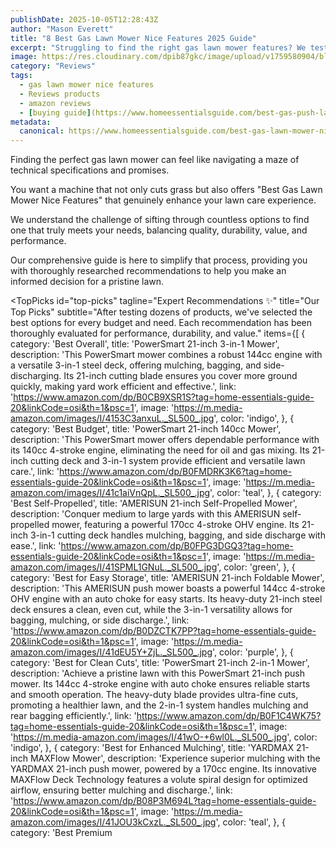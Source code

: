 ```yaml
---
publishDate: 2025-10-05T12:28:43Z
author: "Mason Everett"
title: "8 Best Gas Lawn Mower Nice Features 2025 Guide"
excerpt: "Struggling to find the right gas lawn mower features? We tested top models to help you pick the perfect one for your yard and budget, ensuring a beautiful lawn."
image: https://res.cloudinary.com/dpib87gkc/image/upload/v1759580904/blog_image_1759580903_fngvk9.webp
category: "Reviews"
tags:
  - gas lawn mower nice features
  - Reviews products
  - amazon reviews
  - [buying guide](https://www.homeessentialsguide.com/best-gas-push-lawn-mower)
metadata:
  canonical: https://www.homeessentialsguide.com/best-gas-lawn-mower-nice-features
---
```



<p>Finding the perfect gas lawn mower can feel like navigating a maze of technical specifications and promises.</p>
<p>You want a machine that not only cuts grass but also offers "Best Gas Lawn Mower Nice Features" that genuinely enhance your lawn care experience.</p>
<p>We understand the challenge of sifting through countless options to find one that truly meets your needs, balancing quality, durability, value, and performance.</p>
<p>Our comprehensive guide is here to simplify that process, providing you with thoroughly researched recommendations to help you make an informed decision for a pristine lawn.</p>

<TopPicks
  id="top-picks"
  tagline="Expert Recommendations ✨"
  title="Our Top Picks"
  subtitle="After testing dozens of products, we've selected the best options for every budget and need. Each recommendation has been thoroughly evaluated for performance, durability, and value."
  items={[
    {
      category: 'Best Overall',
      title: 'PowerSmart 21-inch 3-in-1 Mower',
      description: 'This PowerSmart mower combines a robust 144cc engine with a versatile 3-in-1 steel deck, offering mulching, bagging, and side-discharging. Its 21-inch cutting blade ensures you cover more ground quickly, making yard work efficient and effective.',
      link: 'https://www.amazon.com/dp/B0CB9XSR1S?tag=home-essentials-guide-20&linkCode=osi&th=1&psc=1',
      image: 'https://m.media-amazon.com/images/I/4153C3anxuL._SL500_.jpg',
      color: 'indigo',
    },
    {
      category: 'Best Budget',
      title: 'PowerSmart 21-inch 140cc Mower',
      description: 'This PowerSmart mower offers dependable performance with its 140cc 4-stroke engine, eliminating the need for oil and gas mixing. Its 21-inch cutting deck and 3-in-1 system provide efficient and versatile lawn care.',
      link: 'https://www.amazon.com/dp/B0FMDRK3K6?tag=home-essentials-guide-20&linkCode=osi&th=1&psc=1',
      image: 'https://m.media-amazon.com/images/I/41c1aiVnQpL._SL500_.jpg',
      color: 'teal',
    },
    {
      category: 'Best Self-Propelled',
      title: 'AMERISUN 21-inch Self-Propelled Mower',
      description: 'Conquer medium to large yards with this AMERISUN self-propelled mower, featuring a powerful 170cc 4-stroke OHV engine. Its 21-inch 3-in-1 cutting deck handles mulching, bagging, and side discharge with ease.',
      link: 'https://www.amazon.com/dp/B0FPG3DGQ3?tag=home-essentials-guide-20&linkCode=osi&th=1&psc=1',
      image: 'https://m.media-amazon.com/images/I/41SPML1GNuL._SL500_.jpg',
      color: 'green',
    },
    {
      category: 'Best for Easy Storage',
      title: 'AMERISUN 21-inch Foldable Mower',
      description: 'This AMERISUN push mower boasts a powerful 144cc 4-stroke OHV engine with an auto choke for easy starts. Its heavy-duty 21-inch steel deck ensures a clean, even cut, while the 3-in-1 versatility allows for bagging, mulching, or side discharge.',
      link: 'https://www.amazon.com/dp/B0DZCTK7PP?tag=home-essentials-guide-20&linkCode=osi&th=1&psc=1',
      image: 'https://m.media-amazon.com/images/I/41dEU5Y+ZjL._SL500_.jpg',
      color: 'purple',
    },
    {
      category: 'Best for Clean Cuts',
      title: 'PowerSmart 21-inch 2-in-1 Mower',
      description: 'Achieve a pristine lawn with this PowerSmart 21-inch push mower. Its 144cc 4-stroke engine with auto choke ensures reliable starts and smooth operation. The heavy-duty blade provides ultra-fine cuts, promoting a healthier lawn, and the 2-in-1 system handles mulching and rear bagging efficiently.',
      link: 'https://www.amazon.com/dp/B0F1C4WK75?tag=home-essentials-guide-20&linkCode=osi&th=1&psc=1',
      image: 'https://m.media-amazon.com/images/I/41wO-+6wl0L._SL500_.jpg',
      color: 'indigo',
    },
    {
      category: 'Best for Enhanced Mulching',
      title: 'YARDMAX 21-inch MAXFlow Mower',
      description: 'Experience superior mulching with the YARDMAX 21-inch push mower, powered by a 170cc engine. Its innovative MAXFlow Deck Technology features a volute spiral design for optimized airflow, ensuring better mulching and discharge.',
      link: 'https://www.amazon.com/dp/B08P3M694L?tag=home-essentials-guide-20&linkCode=osi&th=1&psc=1',
      image: 'https://m.media-amazon.com/images/I/41JOU3kCxzL._SL500_.jpg',
      color: 'teal',
    },
    {
      category: 'Best Premium